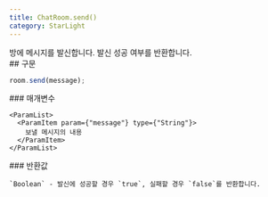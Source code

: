 ```yaml
---
title: ChatRoom.send()
category: StarLight
---
```


<Section>
  방에 메시지를 발신합니다. 발신 성공 여부를 반환합니다.
</Section>
<Section>
  ## 구문

  ~~~js
  room.send(message);
  ~~~

  <Section>
    ### 매개변수

    <ParamList>
      <ParamItem param={"message"} type={"String"}>
        보낼 메시지의 내용
      </ParamItem>
    </ParamList>
  </Section>
  <Section>
    ### 반환값

    `Boolean` - 발신에 성공할 경우 `true`, 실패할 경우 `false`를 반환합니다.
  </Section>
</Section>